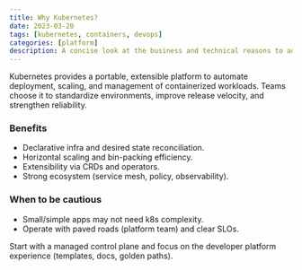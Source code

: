 ```yaml
---
title: Why Kubernetes?
date: 2023-03-20
tags: [kubernetes, containers, devops]
categories: [platform]
description: A concise look at the business and technical reasons to adopt Kubernetes.
---
```


Kubernetes provides a portable, extensible platform to automate deployment, scaling, and management of containerized workloads. Teams choose it to standardize environments, improve release velocity, and strengthen reliability.

### Benefits

- Declarative infra and desired state reconciliation.
- Horizontal scaling and bin-packing efficiency.
- Extensibility via CRDs and operators.
- Strong ecosystem (service mesh, policy, observability).

### When to be cautious

- Small/simple apps may not need k8s complexity.
- Operate with paved roads (platform team) and clear SLOs.

<Callout type="warn" title="Tip">
Start with a managed control plane and focus on the developer platform experience (templates, docs, golden paths).
</Callout>

